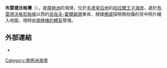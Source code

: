 {{Coord|69|20|S|39|44|E|source:GNIS|display=title}}

'''布雷德沃格灣'''（{{lang-nn|Breidvåg}}），是[[南極洲|南極洲]]的海灣，位於[[毛德皇后地|毛德皇后地]]的[[哈拉爾王子海岸|哈拉爾王子海岸]]，處於[[布雷德沃格尼帕峰|布雷德沃格尼帕峰]]以西的[[呂佐夫-霍爾姆灣|呂佐夫-霍爾姆灣]]東岸，根據[[挪威|挪威]]探險隊拍攝的空中照片繪入地圖，現時由[[南極條約體系|南極條約體系]]管理。

==外部連結==
* {{usgs-gazetteer|id=1897|name=Breidvåg Bight}}

{{Antarctica-geo-stub}}
[[Category:南極洲海灣|Category:南極洲海灣]]